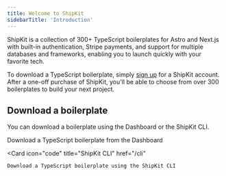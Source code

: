```yaml
---
title: Welcome to ShipKit
sidebarTitle: 'Introduction'
---
```


ShipKit is a collection of 300+ TypeScript boilerplates for Astro and Next.js with built-in authentication, Stripe payments, and support for multiple databases and frameworks, enabling you to launch quickly with your favorite tech.

To download a TypeScript boilerplate, simply [sign up](https://shipkit.app/sign-up) for a ShipKit account. After a one-off purchase of ShipKit, you'll be able to choose from over 300 boilerplates to build your next project.


## Download a boilerplate

You can download a boilerplate using the Dashboard or the ShipKit CLI.

<CardGroup cols={2}>
  <Card
    icon="download"
    title="Dashboard"
    href="/download"
  >
    Download a TypeScript boilerplate from the Dashboard
  </Card>

  <Card
    icon="code"
    title="ShipKit CLI"
    href="/cli"
  >
    Download a TypeScript boilerplate using the ShipKit CLI
  </Card>
</CardGroup>
